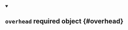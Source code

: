
<details className="config-field" data-expandable="false" open>
<summary>

## `overhead` <span className="config-field-required" data-required="false">required</span> <span className="config-field-type">object</span> <span className="config-field-default"></span> <span className="config-field-enum"></span> {#overhead}



</summary>



</details>
